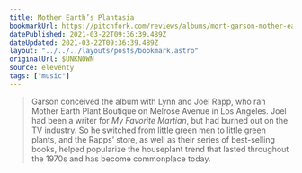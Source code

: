```yaml
---
title: Mother Earth’s Plantasia
bookmarkUrl: https://pitchfork.com/reviews/albums/mort-garson-mother-earths-plantasia/
datePublished: 2021-03-22T09:36:39.489Z
dateUpdated: 2021-03-22T09:36:39.489Z
layout: "../../../layouts/posts/bookmark.astro"
originalUrl: $UNKNOWN
source: eleventy
tags: ["music"]
---
```


> Garson conceived the album with Lynn and Joel Rapp, who ran Mother Earth Plant Boutique on Melrose Avenue in Los Angeles. Joel had been a writer for _My Favorite Martian_, but had burned out on the TV industry. So he switched from little green men to little green plants, and the Rapps’ store, as well as their series of best-selling books, helped popularize the houseplant trend that lasted throughout the 1970s and has become commonplace today.
